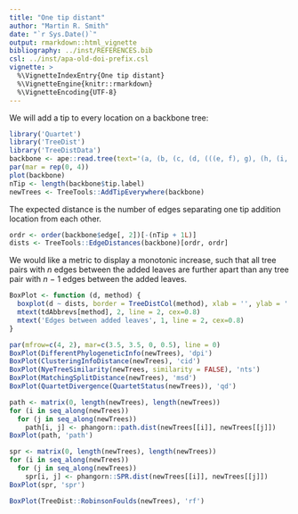```yaml
---
title: "One tip distant"
author: "Martin R. Smith"
date: "`r Sys.Date()`"
output: rmarkdown::html_vignette
bibliography: ../inst/REFERENCES.bib
csl: ../inst/apa-old-doi-prefix.csl
vignette: >
  %\VignetteIndexEntry{One tip distant}
  %\VignetteEngine{knitr::rmarkdown}
  %\VignetteEncoding{UTF-8}
---
```


We will add a tip to every location on a backbone tree:
```R
library('Quartet')
library('TreeDist')
library('TreeDistData')
backbone <- ape::read.tree(text='(a, (b, (c, (d, (((e, f), g), (h, (i, j)))))));')
par(mar = rep(0, 4))
plot(backbone)
nTip <- length(backbone$tip.label)
newTrees <- TreeTools::AddTipEverywhere(backbone)

```


The expected distance is the number of edges separating one tip addition 
location from each other.

```r
ordr <- order(backbone$edge[, 2])[-(nTip + 1L)]
dists <- TreeTools::EdgeDistances(backbone)[ordr, ordr]
```

We would like a metric to display a monotonic increase, such that all tree pairs
with _n_ edges between the added leaves are further apart than any tree pair
with _n_ &minus; 1 edges between the added leaves.

```r
BoxPlot <- function (d, method) {
  boxplot(d ~ dists, border = TreeDistCol(method), xlab = '', ylab = '')
  mtext(tdAbbrevs[method], 2, line = 2, cex=0.8)
  mtext('Edges between added leaves', 1, line = 2, cex=0.8)
}

par(mfrow=c(4, 2), mar=c(3.5, 3.5, 0, 0.5), line = 0)
BoxPlot(DifferentPhylogeneticInfo(newTrees), 'dpi')
BoxPlot(ClusteringInfoDistance(newTrees), 'cid')
BoxPlot(NyeTreeSimilarity(newTrees, similarity = FALSE), 'nts')
BoxPlot(MatchingSplitDistance(newTrees), 'msd')
BoxPlot(QuartetDivergence(QuartetStatus(newTrees)), 'qd')

path <- matrix(0, length(newTrees), length(newTrees))
for (i in seq_along(newTrees))
  for (j in seq_along(newTrees))
    path[i, j] <- phangorn::path.dist(newTrees[[i]], newTrees[[j]])
BoxPlot(path, 'path')

spr <- matrix(0, length(newTrees), length(newTrees))
for (i in seq_along(newTrees))
  for (j in seq_along(newTrees))
    spr[i, j] <- phangorn::SPR.dist(newTrees[[i]], newTrees[[j]])
BoxPlot(spr, 'spr')

BoxPlot(TreeDist::RobinsonFoulds(newTrees), 'rf')
```

